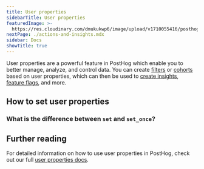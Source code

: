 ```yaml
---
title: User properties
sidebarTitle: User properties
featuredImage: >-
  https://res.cloudinary.com/dmukukwp6/image/upload/v1710055416/posthog.com/contents/docs/getting-started/images/docs-properties.png
nextPage: ./actions-and-insights.mdx
sidebar: Docs
showTitle: true
---
```



User properties are a powerful feature in PostHog which enable you to better manage, analyze, and control data. You can create [filters](/docs/product-analytics/trends#filtering-events-based-on-properties) or [cohorts](/docs/data/cohorts) based on user properties, which can then be used to [create insights](/docs/product-analytics/insights), [feature flags](/docs/feature-flags), and more. 

## How to set user properties

<UserPropertiesHowToSet/>

### What is the difference between `set` and `set_once`?

<UserPropertiesSetVsSetOnce/>

## Further reading

For detailed information on how to use user properties in PostHog, check out our full [user properties docs]( /docs/data/user-properties).
